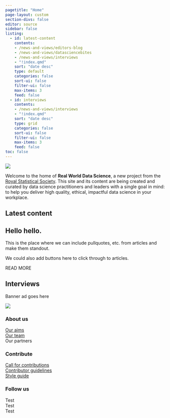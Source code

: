 ```yaml
---
pagetitle: "Home"
page-layout: custom
section-divs: false
editor: source
sidebar: false
listing:
  - id: latest-content
    contents: 
    - /news-and-views/editors-blog
    - /news-and-views/datasciencebites
    - /news-and-views/interviews
    - "!index.qmd"
    sort: "date desc"
    type: default
    categories: false
    sort-ui: false
    filter-ui: false
    max-items: 3
    feed: false
  - id: interviews
    contents: 
    - /news-and-views/interviews
    - "!index.qmd"
    sort: "date desc"
    type: grid
    categories: false
    sort-ui: false
    filter-ui: false
    max-items: 3
    feed: false
toc: false
---
```

::: {.header-banner .header-image}
![](images/nasa-Q1p7bh3SHj8-unsplash-crop.png)
:::

::: {.header-text} 
::: {.header-block}
Welcome to the home of **Real World Data Science**, a new project from the [Royal Statistical Society](https://rss.org.uk/). This site and its content are being created and curated by data science practitioners and leaders with a single goal in mind: to help you deliver high quality, ethical, impactful data science in your workplace.
:::
:::

::: {.article-block}
## Latest content 

::: {#latest-content}
:::

:::

::: {.pullout-text}
::: {.pullout-block .alt-background}
## Hello hello.

This is the place where we can include pullquotes, etc. from articles and make them standout.

We could also add buttons here to click through to articles.

::: {.button .button1}
READ MORE
:::

:::
:::

::: {.article-block}
## Interviews 

::: {#interviews}
:::

:::

::: {.bannerad-text}
::: {.bannerad-block .alt-background}
Banner ad goes here
:::
:::

::: {.footer-text}
::: {.footer-background}
::: {.content-block .footer-background}
::: grid


::: {.g-col-12 .g-col-md-6}
[![](images/rss-logo-footer.png)](https://rss.org.uk/)
:::
::: {.g-col-12 .g-col-md-2}
### About us
[Our aims](about-rwds.qmd)\
[Our team](/news-and-views/editors-blog/posts/2022-10-18-meet-the-team/meet-the-team.html)\
Our partners
:::
::: {.g-col-12 .g-col-md-2}
### Contribute
[Call for contributions](\contributor-docs\call-for-contributions.qmd)\
[Contributor guidelines](\contributor-docs\contributor-guidelines.qmd)\
[Style guide](\contributor-docs\style-guide.qmd)
:::
::: {.g-col-12 .g-col-md-2}
### Follow us
Test\
Test\
Test\
:::

<!-- ::: {.g-col-12 .g-col-md-12}
### Our partners
logos to go here
::: -->

:::
:::
:::
:::